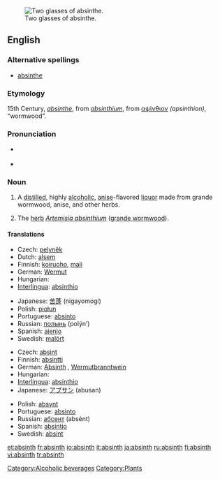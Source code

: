 {{wikipedia}}
[[Image:Two-absinthe-glasses.jpg|thumb|right|Two glasses of absinthe.]]
==English==

===Alternative spellings===
*[[absinthe]]

===Etymology===
15th Century, {{F.}} ''[[absinthe#French|absinthe]]'', from {{L.}} ''[[absinthium]]'', from {{Gk.}} [[αψίνθιον]] ''(apsinthion)'', “wormwood”.

===Pronunciation===
* {{a|UK}} {{IPA|/ˈæb.sɪnθ/}} {{SAMPA|/"{b.sInT/}}
* {{a|US}} {{audio|en-us-absinthe.ogg|absinthe}}

===Noun===
{{en-noun}}

# A [[distill]]ed, highly [[alcoholic]], [[anise]]-flavored [[liquor]] made from grande wormwood, anise, and other herbs.
# {{obsolete}} The [[herb]] ''[[absinthium|Artemisia absinthium]]'' ([[wormwood|grande wormwood]]).

====Translations====
{{trans-top|''Artemisia absinthium''}}
*Czech: [[pelyněk]] {{m}}
*Dutch: [[alsem]] {{m}}
*Finnish: [[koiruoho]], [[mali]]
*German: [[Wermut]] {{m}}
*Hungarian: {{t|hu|fehér üröm}}
*[[Interlingua]]: [[absinthio]]
{{trans-mid}}
*Japanese: [[苦蓬]] (nigayomogi)
*Polish: [[piołun]] {{m}}
*Portuguese: [[absinto]] {{m}}
*Russian: [[полынь]] (polýn’) {{f}}
*Spanish: [[ajenjo]] {{m}}
*Swedish: [[malört]] {{c}}
{{trans-bottom}}

{{trans-top|a highly alcoholic liquor}}
*Czech: [[absint]] {{m}}
*Finnish: [[absintti]]
*German: [[Absinth]] {{m}}, [[Wermutbranntwein]] {{m}}
*Hungarian: {{t|hu|abszint}}
*[[Interlingua]]: [[absinthio]]
*Japanese: [[アブサン]] (abusan)
{{trans-mid}}
*Polish: [[absynt]] {{m}}
*Portuguese: [[absinto]] {{m}}
*Russian: [[абсент]] (absént) {{m}}
*Spanish: [[absintio]] {{m}}
*Swedish: [[absint]] {{c}}
{{trans-bottom}}

[[Category:Alcoholic beverages]]
[[Category:Plants]]

[[et:absinth]]
[[fr:absinth]]
[[io:absinth]]
[[it:absinth]]
[[ja:absinth]]
[[ru:absinth]]
[[fi:absinth]]
[[vi:absinth]]
[[tr:absinth]]